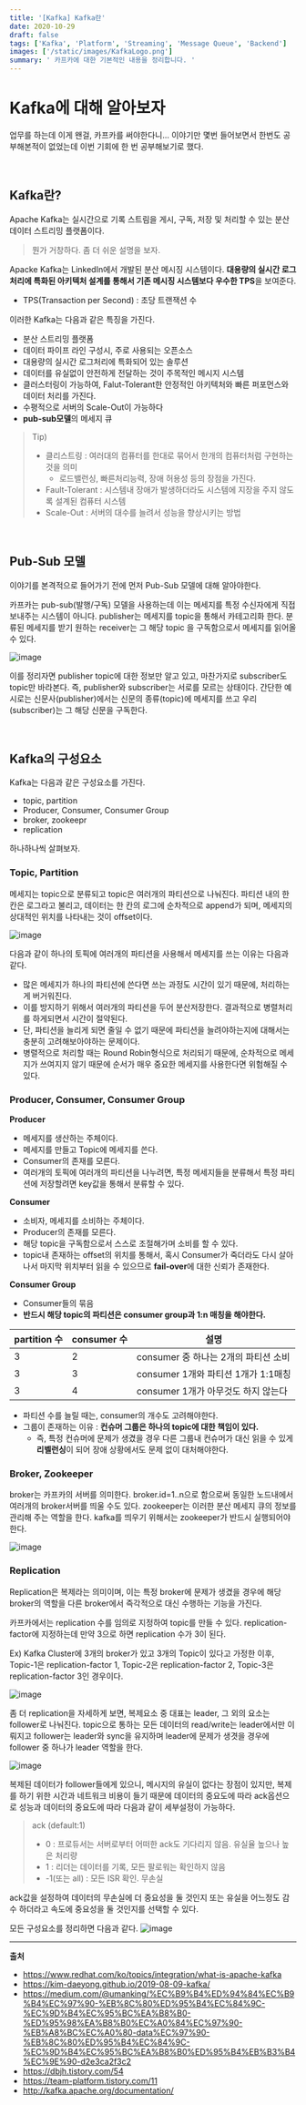 ```yaml
---
title: '[Kafka] Kafka란'
date: 2020-10-29
draft: false
tags: ['Kafka', 'Platform', 'Streaming', 'Message Queue', 'Backend']
images: ['/static/images/KafkaLogo.png']
summary: ' 카프카에 대한 기본적인 내용을 정리합니다. '
---
```


# Kafka에 대해 알아보자

업무를 하는데 이게 왠걸, 카프카를 써야한다니... 이야기만 몇번 들어보면서 한번도 공부해본적이 없었는데 이번 기회에 한 번 공부해보기로 했다.

<br />

## Kafka란?

Apache Kafka는 실시간으로 기록 스트림을 게시, 구독, 저장 및 처리할 수 있는 분산 데이터 스트리밍 플랫폼이다.

> 뭔가 거창하다. 좀 더 쉬운 설명을 보자.

Apacke Kafka는 LinkedIn에서 개발된 분산 메시징 시스템이다. **대용량의 실시간 로그처리에 특화된 아키텍처 설계를 통해서 기존 메시징 시스템보다 우수한 TPS**을 보여준다.

- TPS(Transaction per Second) : 초당 트랜잭션 수

이러한 Kafka는 다음과 같은 특징을 가진다.

- 분산 스트리밍 플랫폼
- 데이터 파이프 라인 구성시, 주로 사용되는 오픈소스
- 대용량의 실시간 로그처리에 특화되어 있는 솔루션
- 데이터를 유실없이 안전하게 전달하는 것이 주목적인 메시지 시스템
- 클러스터링이 가능하여, Falut-Tolerant한 안정적인 아키텍처와 빠른 퍼포먼스와 데이터 처리를 가진다.
- 수평적으로 서버의 Scale-Out이 가능하다
- **pub-sub모델**의 메세지 큐

> Tip)
>
> - 클리스트링 : 여러대의 컴퓨터를 한대로 묶어서 한개의 컴퓨터처럼 구현하는 것을 의미
>   - 로드밸런싱, 빠른처리능력, 장애 허용성 등의 장점을 가진다.
> - Fault-Tolerant : 시스템내 장애가 발생하더라도 시스템에 지장을 주지 않도록 설계된 컴퓨터 시스템
> - Scale-Out : 서버의 대수를 늘려서 성능을 향상시키는 방법

<br />

## Pub-Sub 모델

이야기를 본격적으로 들어가기 전에 먼저 Pub-Sub 모델에 대해 알아야한다.

카프카는 pub-sub(발행/구독) 모델을 사용하는데 이는 메세지를 특정 수신자에게 직접 보내주는 시스템이 아니다. publisher는 메세지를 topic을 통해서 카테고리화 한다. 분류된 메세지를 받기 원하는 receiver는 그 해당 topic 을 구독함으로서 메세지를 읽어올 수 있다.

![image](https://user-images.githubusercontent.com/42582516/97575143-a50fe700-1a2f-11eb-8f9d-48158bd5cbb5.png)

이를 정리자면 publisher topic에 대한 정보만 알고 있고, 마찬가지로 subscriber도 topic만 바라본다. 즉, publisher와 subscriber는 서로를 모르는 상태이다. 간단한 예시로는 신문사(publisher)에서는 신문의 종류(topic)에 메세지를 쓰고 우리(subscriber)는 그 해당 신문을 구독한다.

<br />

## Kafka의 구성요소

Kafka는 다음과 같은 구성요소를 가진다.

- topic, partition
- Producer, Consumer, Consumer Group
- broker, zookeepr
- replication

하나하나씩 살펴보자.

### Topic, Partition

메세지는 topic으로 분류되고 topic은 여러개의 파티션으로 나눠진다. 파티션 내의 한 칸은 로그라고 불리고, 데이터는 한 칸의 로그에 순차적으로 append가 되며, 메세지의 상대적인 위치를 나타내는 것이 offset이다.

![image](https://user-images.githubusercontent.com/42582516/97575878-befdf980-1a30-11eb-9027-175a07ac474f.png)

다음과 같이 하나의 토픽에 여러개의 파티션을 사용해서 메세지를 쓰는 이유는 다음과 같다.

- 많은 메세지가 하나의 파티션에 쓴다면 쓰는 과정도 시간이 있기 때문에, 처리하는게 버거워진다.
- 이를 방지하기 위해서 여러개의 파티션을 두어 분산저장한다. 결과적으로 병렬처리를 하게되면서 시간이 절약된다.
- 단, 파티션을 늘리게 되면 줄일 수 없기 때문에 파티션을 늘려야하는지에 대해서는 충분히 고려해보아야하는 문제이다.
- 병렬적으로 처리할 때는 Round Robin형식으로 처리되기 때문에, 순차적으로 메세지가 쓰여지지 않기 때문에 순서가 매우 중요한 메세지를 사용한다면 위험해질 수 있다.

### Producer, Consumer, Consumer Group

**Producer**

- 메세지를 생산하는 주체이다.
- 메세지를 만들고 Topic에 메세지를 쓴다.
- Consumer의 존재를 모른다.
- 여러개의 토픽에 여러개의 파티션을 나누려면, 특정 메세지들을 분류해서 특정 파티션에 저장할려면 key값을 통해서 분류할 수 있다.

**Consumer**

- 소비자, 메세지를 소비하는 주체이다.
- Producer의 존재를 모른다.
- 해당 topic을 구독함으로서 스스로 조절해가며 소비를 할 수 있다.
- topic내 존재하는 offset의 위치를 통해서, 혹시 Consumer가 죽더라도 다시 살아나서 마지막 위치부터 읽을 수 있으므로 **fail-over**에 대한 신뢰가 존재한다.

**Consumer Group**

- Consumer들의 묶음
- **반드시 해당 topic의 파티션은 consumer group과 1:n 매칭을 해야한다.**

| partition 수 | consumer 수 | 설명                                 |
| ------------ | ----------- | ------------------------------------ |
| 3            | 2           | consumer 중 하나는 2개의 파티션 소비 |
| 3            | 3           | consumer 1개와 파티션 1개가 1:1매칭  |
| 3            | 4           | consumer 1개가 아무것도 하지 않는다  |

- 파티션 수를 늘릴 때는, consumer의 개수도 고려해야한다.
- 그룹이 존재하는 이유 : **컨슈머 그룹은 하나의 topic에 대한 책임이 있다.**
  - 즉, 특정 컨슈머에 문제가 생겼을 경우 다른 그룹내 컨슈머가 대신 읽을 수 있게 **리벨런싱**이 되어 장애 상황에서도 문제 없이 대처해야한다.

### Broker, Zookeeper

broker는 카프카의 서버를 의미한다. broker.id=1..n으로 함으로써 동일한 노드내에서 여러개의 broker서버를 띄울 수도 있다. zookeeper는 이러한 분산 메세지 큐의 정보를 관리해 주는 역할을 한다. kafka를 띄우기 위해서는 zookeeper가 반드시 실행되어야 한다.

![image](https://user-images.githubusercontent.com/42582516/97719085-060bed80-1b0a-11eb-9c0e-4c86ad8dbe34.png)

### Replication

Replication은 복제라는 의미이며, 이는 특정 broker에 문제가 생겼을 경우에 해당 broker의 역할을 다른 broker에서 즉각적으로 대신 수행하는 기능을 가진다.

카프카에서는 replication 수를 임의로 지정하여 topic를 만들 수 있다. replication-factor에 지정하는데 만약 3으로 하면 replication 수가 3이 된다.

Ex) Kafka Cluster에 3개의 broker가 있고 3개의 Topic이 있다고 가정한 이후, Topic-1은 replication-factor 1, Topic-2은 replication-factor 2, Topic-3은 replication-factor 3인 경우이다.

![image](https://user-images.githubusercontent.com/42582516/97773365-68a8cc00-1b92-11eb-9f15-75d2c5b0c8fe.png)

좀 더 replication을 자세하게 보면, 복제요소 중 대표는 leader, 그 외의 요소는 follower로 나눠진다. topic으로 통하는 모든 데이터의 read/write는 leader에서만 이뤄지고 follower는 leader와 sync을 유지하며 leader에 문제가 생겻을 경우에 follower 중 하나가 leader 역할을 한다.

![image](https://user-images.githubusercontent.com/42582516/97773513-b245e680-1b93-11eb-9e35-6d10d7695d8d.png)

복제된 데이터가 follower들에게 있으니, 메시지의 유실이 없다는 장점이 있지만, 복제를 하기 위한 시간과 네트워크 비용이 들기 때문에 데이터의 중요도에 따라 ack옵션으로 성능과 데이터의 중요도에 따라 다음과 같이 세부설정이 가능하다.

> ack (default:1)
>
> - 0 : 프로듀서는 서버로부터 어떠한 ack도 기다리지 않음. 유실율 높으나 높은 처리량
> - 1 : 리더는 데이터를 기록, 모든 팔로워는 확인하지 않음
> - -1(또는 all) : 모든 ISR 확인. 무손실

ack값을 설정하여 데이터의 무손실에 더 중요성을 둘 것인지 또는 유실을 어느정도 감수 하더라고 속도에 중요성을 둘 것인지를 선택할 수 있다.

모든 구성요소를 정리하면 다음과 같다.
![image](https://user-images.githubusercontent.com/42582516/97773623-c3dbbe00-1b94-11eb-8349-dbb6ea14019d.png)

---

**출처**

- https://www.redhat.com/ko/topics/integration/what-is-apache-kafka
- https://kim-daeyong.github.io/2019-08-09-kafka/
- https://medium.com/@umanking/%EC%B9%B4%ED%94%84%EC%B9%B4%EC%97%90-%EB%8C%80%ED%95%B4%EC%84%9C-%EC%9D%B4%EC%95%BC%EA%B8%B0-%ED%95%98%EA%B8%B0%EC%A0%84%EC%97%90-%EB%A8%BC%EC%A0%80-data%EC%97%90-%EB%8C%80%ED%95%B4%EC%84%9C-%EC%9D%B4%EC%95%BC%EA%B8%B0%ED%95%B4%EB%B3%B4%EC%9E%90-d2e3ca2f3c2
- https://dbjh.tistory.com/54
- https://team-platform.tistory.com/11
- http://kafka.apache.org/documentation/
